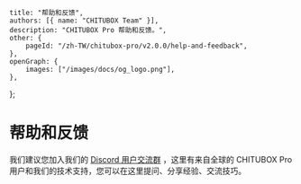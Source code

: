 	title: "帮助和反馈",
	authors: [{ name: "CHITUBOX Team" }],
	description: "CHITUBOX Pro 帮助和反馈。",
	other: {
		pageId: "/zh-TW/chitubox-pro/v2.0.0/help-and-feedback",
	},
	openGraph: {
		images: ["/images/docs/og_logo.png"],
	},
};

# 帮助和反馈

我们建议您加入我们的 [Discord 用户交流群]() ，这里有来自全球的 CHITUBOX Pro 用户和我们的技术支持，您可以在这里提问、分享经验、交流技巧。
